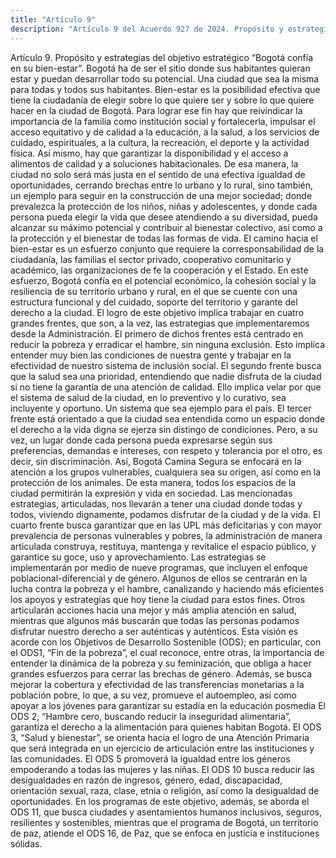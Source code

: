 ```yaml
---
title: "Artículo 9"
description: "Artículo 9 del Acuerdo 927 de 2024. Propósito y estrategias del objetivo estratégico “Bogotá confía en su bien-estar”."
---
```


Artículo 9. Propósito y estrategias del objetivo estratégico “Bogotá confía en su bien-estar”. Bogotá ha de ser el sitio donde sus habitantes quieran estar y puedan desarrollar todo su potencial. Una ciudad que sea la misma para todas y todos sus habitantes. Bien-estar es la posibilidad efectiva que tiene la ciudadanía de elegir sobre lo que quiere ser y sobre lo que quiere hacer en la ciudad de Bogotá. Para lograr ese fin hay que reivindicar la importancia de la familia como institución social y fortalecerla, impulsar el acceso equitativo y de calidad a la educación, a la salud, a los servicios de cuidado, espirituales, a la cultura, la recreación, el deporte y la actividad física. Así mismo, hay que garantizar la disponibilidad y el acceso a alimentos de calidad y a soluciones habitacionales. De esa manera, la ciudad no solo será más justa en el sentido de una efectiva igualdad de oportunidades, cerrando brechas entre lo urbano y lo rural, sino también, un ejemplo para seguir en la construcción de una mejor sociedad; donde prevalezca la protección de los niños, niñas y adolescentes, y donde cada persona pueda elegir la vida que desee atendiendo a su diversidad, pueda alcanzar su máximo potencial y contribuir al bienestar colectivo, así como a la protección y el bienestar de todas las formas de vida. El camino hacia el bien-estar es un esfuerzo conjunto que requiere la corresponsabilidad de la ciudadanía, las familias el sector privado, cooperativo comunitario y académico, las organizaciones de fe la cooperación y el Estado. En este esfuerzo, Bogotá confía en el potencial económico, la cohesión social y la resiliencia de su territorio urbano y rural, en el que se cuente con una estructura funcional y del cuidado, soporte del territorio y garante del derecho a la ciudad. El logro de este objetivo implica trabajar en cuatro grandes frentes, que son, a la vez, las estrategias que implementaremos desde la Administración. El primero de dichos frentes está centrado en reducir la pobreza y erradicar el hambre, sin ninguna exclusión. Esto implica entender muy bien las condiciones de nuestra gente y trabajar en la efectividad de nuestro sistema de inclusión social. El segundo frente busca que la salud sea una prioridad, entendiendo que nadie disfruta de la ciudad si no tiene la garantía de una atención de calidad. Ello implica velar por que el sistema de salud de la ciudad, en lo preventivo y lo curativo, sea incluyente y oportuno. Un sistema que sea ejemplo para el país. El tercer frente está orientado a que la ciudad sea entendida como un espacio donde el derecho a la vida digna se ejerza sin distingo de condiciones. Pero, a su vez, un lugar donde cada persona pueda expresarse según sus preferencias, demandas e intereses, con respeto y tolerancia por el otro, es decir, sin discriminación. Así, Bogotá Camina Segura se enfocará en la atención a los grupos vulnerables, cualquiera sea su origen, así como en la protección de los animales. De esta manera, todos los espacios de la ciudad permitirán la expresión y vida en sociedad. Las mencionadas estrategias, articuladas, nos llevarán a tener una ciudad donde todas y todos, viviendo dignamente, podamos disfrutar de la ciudad y de la vida. El cuarto frente busca garantizar que en las UPL más deficitarias y con mayor prevalencia de personas vulnerables y pobres, la administración de manera articulada construya, restituya, mantenga y revitalice el espacio público, y garantice su goce, uso y aprovechamiento. Las estrategias se implementarán por medio de nueve programas, que incluyen el enfoque poblacional-diferencial y de género. Algunos de ellos se centrarán en la lucha contra la pobreza y el hambre, canalizando y haciendo más eficientes los apoyos y estrategias que hoy tiene la ciudad para estos fines. Otros articularán acciones hacia una mejor y más amplia atención en salud, mientras que algunos más buscarán que todas las personas podamos disfrutar nuestro derecho a ser auténticas y auténticos. Esta visión es acorde con los Objetivos de Desarrollo Sostenible (ODS); en particular, con el ODS1, “Fin de la pobreza”, el cual reconoce, entre otras, la importancia de entender la dinámica de la pobreza y su feminización, que obliga a hacer grandes esfuerzos para cerrar las brechas de género. Además, se busca mejorar la cobertura y efectividad de las transferencias monetarias a la población pobre, lo que, a su vez, promueve el autoempleo, así como apoyar a los jóvenes para garantizar su estadía en la educación posmedia El ODS 2, “Hambre cero, buscando reducir la inseguridad alimentaria”, garantiza el derecho a la alimentación para quienes habitan Bogotá. El ODS 3, “Salud y bienestar”, se orienta hacia el logro de una Atención Primaria que será integrada en un ejercicio de articulación entre las instituciones y las comunidades. El ODS 5 promoverá la igualdad entre los géneros empoderando a todas las mujeres y las niñas. El ODS 10 busca reducir las desigualdades en razón de ingresos, género, edad, discapacidad, orientación sexual, raza, clase, etnia o religión, así como la desigualdad de oportunidades. En los programas de este objetivo, además, se aborda el ODS 11, que busca ciudades y asentamientos humanos inclusivos, seguros, resilientes y sostenibles, mientras que el programa de Bogotá, un territorio de paz, atiende el ODS 16, de Paz, que se enfoca en justicia e instituciones sólidas.